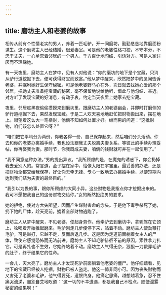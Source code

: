 ```yaml
---
---
---
```

title: 磨坊主人和老婆的故事
---




相传从前有个性情老实的男人，养着一匹毛驴，开一间磨坊，勤勤恳恳地靠磨面粉谋生。这个磨坊主人已经结婚，很爱妻室。可是他的老婆性格刁狡，不守本分，不忠于丈夫，一心单恋着邻居的一个男人，千方百计地勾结、引诱对方。可是人家讨厌而不理睬她。

有一天夜里，磨坊主人在梦中，见有人对他说：“你的磨坊的地下是个宝藏，只消从驴行道挖掘下去，便可获得财宝而致富。”他从梦中醒来，欣然把梦中的见闻告诉老婆，并嘱咐她好生保守秘密。可是他老婆野马心在外，次日就去找她心爱的那个邻居，把她丈夫准备挖宝藏的秘密，毫不保留地说给他听，借此与他勾结、亲近。对方听了发现宝藏的好消息，有动于衷，约定当天夜里上她家去挖宝藏。

夜里，邻居趁黑夜偷偷摸摸来到磨坊里，跟磨坊主人的老婆幽会，并即时打磨侧的驴行道挖掘下去，果然发现宝藏。于是二人欢天喜地地赶忙把财物搬出来，摆在地上。眼望着这么大一笔横财，他俩不知如何处置才好。继而男的问道：“这批财物，咱们该怎么处置它呀？”

“咱们把它平均分为两份，你我各得一份，自己保存起来，然后咱们分头活动。你去和你的老婆办离婚手续，我也设法跟我丈夫脱离夫妻关系。等彼此的手续办理妥帖，你再娶我为妻。那时节，你我既成夫妻，咱俩的钱财就可并在一起使用了。”

“我不同意这种办法。”男的提出异议，“我所顾虑的是，在魔鬼的诱惑下，你会扔掉我去爱别人的。常言道，金子摆在家中，恰像太阳在宇宙里。最妥善的办法，还是把财物全都交给我保存，好让你无牵无挂、专心一致地去办离婚手续，以便短期内达到我们结为夫妻的最终目的。”

“我引以为畏的事，跟你所顾虑的大同小异。这些财物是我指点你才挖掘出来的。我可不愿把我自己的这份财物交给你。”女的断然拒绝男的要求。

她的拒绝，使对方大失所望，因而产生谋财害命的念头。于是他下毒手杀死了她，扔下她的尸体，趁天亮前，掳着全部财物逃跑了。

磨坊主人从梦中醒来，不见老婆，便起身劳作。他牵驴去到磨坊中，拿轭驾在它颈上，吆喝着开始推起磨来。毛驴刚走几步便停下来，站着不动。磨坊主人使劲鞭打毛驴，可是越打，它越不走，反而后退几步。这是因为走道前面躺着女主人的尸体，致使它感觉恐怖而无法前进。磨坊主人不知毛驴徘徊不前的原因，索性拿刀扎它。可是再扎也不生效，它始终站着不动。磨坊主人气得无奈，狠狠一刀戳穿毛驴的肚子，终于结果它的性命。

一会儿，天大亮了。磨坊主人才发现死驴前面躺着他老婆的僵尸。他仔细踏看，见地下的宝藏已经被人挖掘，财物已被人盗走。他这一惊非同小可。因为丧失财物而又害死了老婆和毛驴，他气得要死，遗恨终身。他痛定思痛，越想越着急，忍不住痛哭流涕，自怨自艾地叹道：“这一切的不幸遭遇，都是我自己不检点，随便泄露秘密的结果啊！”